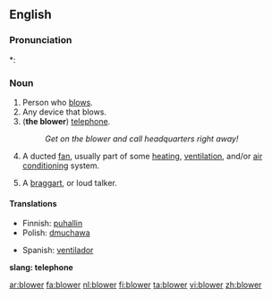 ==English==

===Pronunciation===
*: {{rhymes|əʊə(r)}}

===Noun===
{{en-noun}}

# Person who [[blow]]s.
# Any device that blows.
# ('''the blower''') {{context|slang|dated|mostly|British}} [[telephone]].
#: ''Get on the blower and call headquarters right away!''
# A ducted [[fan]], usually part of some [[heating]], [[ventilation]], and/or [[air conditioning]] system.
# {{dated}} A [[braggart]], or loud talker.

====Translations====
{{trans-top|person}}
{{trans-mid}}
{{trans-bottom}}

{{trans-top|device}}
* Finnish: [[puhallin]]
* Polish: [[dmuchawa]]
{{trans-mid}}
* Spanish: [[ventilador]]
{{trans-bottom}}

'''slang: telephone'''
<!--add slang terms for "telephone" to this table, where these exist-->
{{trans-top}}
{{trans-mid}}
{{trans-bottom}}

<!--move to separate page:
: [[suction blower]]:
* Spanish: aspirador.
-->

[[ar:blower]]
[[fa:blower]]
[[nl:blower]]
[[fi:blower]]
[[ta:blower]]
[[vi:blower]]
[[zh:blower]]